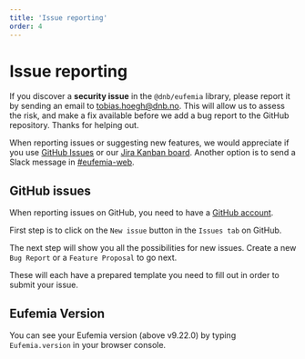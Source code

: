 ```yaml
---
title: 'Issue reporting'
order: 4
---
```



# Issue reporting

If you discover a **security issue** in the `@dnb/eufemia` library, please report it by sending an
email to [tobias.hoegh@dnb.no](mailto:tobias.hoegh@dnb.no). This will allow us to assess the risk, and make a fix available before we add a
bug report to the GitHub repository. Thanks for helping out.

When reporting issues or suggesting new features, we would appreciate if you use [GitHub Issues](https://github.com/dnbexperience/eufemia/issues) or our [Jira Kanban board](https://jira.tech.dnb.no/projects/EDS/summary#). Another option is to send a Slack message in [#eufemia-web](https://dnb-it.slack.com/archives/CMXABCHEY).

## GitHub issues

When reporting issues on GitHub, you need to have a [GitHub account](https://github.com/join).

First step is to click on the `New issue` button in the `Issues tab` on GitHub.

<InlineImg
  src="/images/report-issue.png"
  width="900"
  alt="Screenshot of the location of new issue button on GitHub"
  top
  bottom
/>

The next step will show you all the possibilities for new issues. Create a new `Bug Report` or a `Feature Proposal` to go next.

<InlineImg
  src="/images/report-issue-part-2.png"
  width="900"
  alt="Screenshot of the possibilities in creating a new issue"
  top
/>

These will each have a prepared template you need to fill out in order to submit your issue.

## Eufemia Version

You can see your Eufemia version (above v9.22.0) by typing `Eufemia.version` in your browser console.
